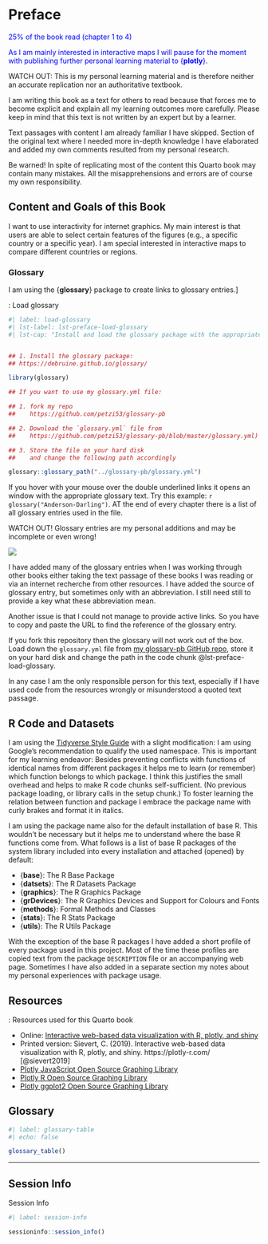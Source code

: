 # Preface {.unnumbered}

::: {.callout-note style="color: blue;"}
25% of the book read (chapter 1 to 4)

As I am mainly interested in interactive maps I will pause for the moment with publishing further personal learning material to {**plotly**}.
:::


::: my-watch-out
::: my-watch-out-header
WATCH OUT: This is my personal learning material and is therefore
neither an accurate replication nor an authoritative textbook.
:::

::: my-watch-out-container
I am writing this book as a text for others to read because that forces me to
become explicit and explain all my learning outcomes more carefully.
Please keep in mind that this text is not written by an expert but by a
learner.

Text passages with content I am already familiar I have skipped. Section
of the original text where I needed more in-depth knowledge I have
elaborated and added my own comments resulted from my personal research.

Be warned! In spite of replicating most of the content this Quarto book
may contain many mistakes. All the misapprehensions and errors are of
course my own responsibility.
:::
:::

## Content and Goals of this Book {.unnumbered}

I want to use interactivity for internet graphics. My main interest is that users are able to select certain features of the figures (e.g., a specific country or a specific year). I am special interested in interactive maps to compare different countries or regions.



### Glossary

I am using the {**glossary**} package to create links to glossary
entries.\]

::: my-r-code
::: my-r-code-header
::: {#cnj-load-glossary}
: Load glossary
:::
:::

::: my-r-code-container


```r
#| label: load-glossary
#| lst-label: lst-preface-load-glossary
#| lst-cap: "Install and load the glossary package with the appropriate glossary.yml file"


## 1. Install the glossary package:
## https://debruine.github.io/glossary/

library(glossary)

## If you want to use my glossary.yml file:

## 1. fork my repo
##    https://github.com/petzi53/glossary-pb

## 2. Download the `glossary.yml` file from
##    https://github.com/petzi53/glossary-pb/blob/master/glossary.yml)

## 3. Store the file on your hard disk
##    and change the following path accordingly

glossary::glossary_path("../glossary-pb/glossary.yml")

```


:::
:::

If you hover with your mouse over the double underlined links it opens
an window with the appropriate glossary text. Try this example: `r glossary("Anderson-Darling")`. AT the end of every chapter there is a list of all glossary entries used in the file.

::: my-watch-out
::: my-watch-out-header
WATCH OUT! Glossary entries are my personal additions and may be incomplete or even wrong!
:::

::: my-watch-out-container
::: {layout="[10, 30]" layout-valign="center"}
![](https://debruine.github.io/glossary/logo.png)

I have added many of the glossary entries when I was working through
other books either taking the text passage of these books I was reading
or via an internet recherche from other resources. I have added the
source of glossary entry, but sometimes only with an abbreviation. I still need
still to provide a key what these abbreviation mean.

Another issue is that I could not manage to provide active links. So you have to copy and paste the URL to find the reference of the glossary entry.
:::


:::
:::

If you fork this repository then the glossary will not
work out of the box. Load down the `glossary.yml` file from [my
glossary-pb GitHub
repo](https://github.com/petzi53/glossary-pb/blob/master/glossary.yml),
store it on your hard disk and change the path in the code chunk
@lst-preface-load-glossary.

In any case I am the only responsible person for this text, especially
if I have used code from the resources wrongly or misunderstood a quoted
text passage.

## R Code and Datasets

I am using the [Tidyverse Style
Guide](https://style.tidyverse.org/) with a slight modification: I am using Google's recommendation to qualify the used namespace. This is important for my learning endeavor: Besides preventing conflicts with functions of identical names
from different packages it helps me to learn (or remember) which function
belongs to which package. I think this justifies the small overhead and
helps to make R code chunks self-sufficient. (No previous package
loading, or library calls in the setup chunk.) To foster learning the
relation between function and package I embrace the package name with
curly brakes and format it in italics.

I am using the package name also for the default installation of base R.
This wouldn't be necessary but it helps me to understand where the base
R functions come from. What follows is a list of base R packages of the
system library included into every installation and attached (opened) by
default:

-   {**base**}: The R Base Package
-   {**datsets**}: The R Datasets Package
-   {**graphics**}: The R Graphics Package
-   {**grDevices**}: The R Graphics Devices and Support for Colours and
    Fonts
-   {**methods**}: Formal Methods and Classes
-   {**stats**}: The R Stats Package
-   {**utils**}: The R Utils Package

With the exception of the base R packages I have added a short profile of every package used in this project. Most of the time these profiles are copied text from the package `DESCRIPTION` file or an accompanying web page. Sometimes I have also added in a separate section my notes about my personal experiences with package usage.


## Resources

::: {.my-resource}
::: {.my-resource-header}
:::::: {#lem-index-book-resources}
: Resources used for this Quarto book
::::::
:::

::: {.my-resource-container}

- Online: [Interactive web-based data visualization with R, plotly, and shiny](https://plotly-r.com/)
- Printed version: Sievert, C. (2019). Interactive web-based data visualization with R, plotly, and shiny. https://plotly-r.com/ [@sievert2019]
- [Plotly JavaScript Open Source Graphing Library](https://plotly.com/javascript/)
- [Plotly R Open Source Graphing Library](https://plotly.com/r/)
- [Plotly ggplot2 Open Source Graphing Library](https://plotly.com/ggplot2/)


:::
:::



## Glossary

```r
#| label: glossary-table
#| echo: false

glossary_table()
```

------------------------------------------------------------------------

## Session Info {.unnumbered}

::: my-r-code
::: my-r-code-header
Session Info
:::

::: my-r-code-container
```r
#| label: session-info

sessioninfo::session_info()
```
:::
:::


